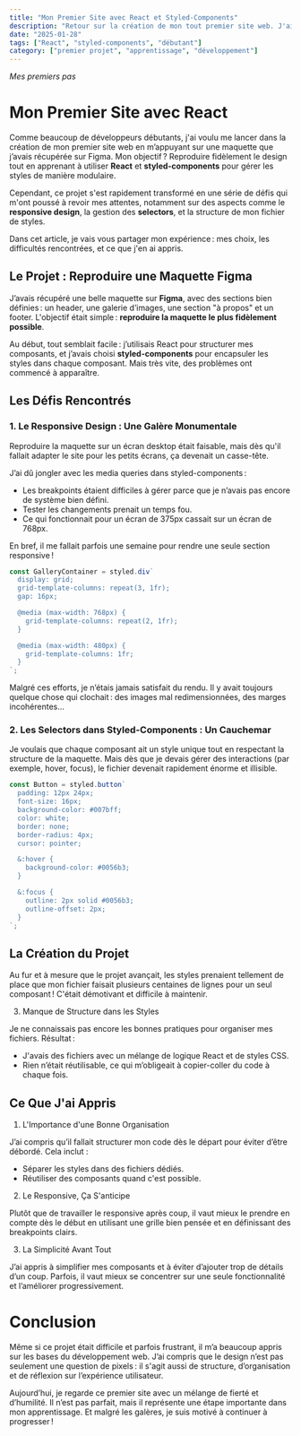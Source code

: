```yaml
---
title: "Mon Premier Site avec React et Styled-Components"
description: "Retour sur la création de mon tout premier site web. J'ai utilisé React et styled-components en me basant sur une maquette Figma. Découvrez les défis rencontrés, notamment le responsive et la gestion des styles."
date: "2025-01-28"
tags: ["React", "styled-components", "débutant"]
category: ["premier projet", "apprentissage", "développement"]
---
```


<div className="prose prose-base dark:prose-invert mt-16">

_Mes premiers pas_

# Mon Premier Site avec React

Comme beaucoup de développeurs débutants, j'ai voulu me lancer dans la création de mon premier site web en m’appuyant sur une maquette que j’avais récupérée sur Figma. Mon objectif ? Reproduire fidèlement le design tout en apprenant à utiliser **React** et **styled-components** pour gérer les styles de manière modulaire.

Cependant, ce projet s'est rapidement transformé en une série de défis qui m'ont poussé à revoir mes attentes, notamment sur des aspects comme le **responsive design**, la gestion des **selectors**, et la structure de mon fichier de styles.

Dans cet article, je vais vous partager mon expérience : mes choix, les difficultés rencontrées, et ce que j'en ai appris.

## Le Projet : Reproduire une Maquette Figma

J’avais récupéré une belle maquette sur **Figma**, avec des sections bien définies : un header, une galerie d’images, une section "à propos" et un footer. L'objectif était simple : **reproduire la maquette le plus fidèlement possible**.

Au début, tout semblait facile : j’utilisais React pour structurer mes composants, et j’avais choisi **styled-components** pour encapsuler les styles dans chaque composant. Mais très vite, des problèmes ont commencé à apparaître.

## Les Défis Rencontrés

### 1. Le Responsive Design : Une Galère Monumentale

Reproduire la maquette sur un écran desktop était faisable, mais dès qu'il fallait adapter le site pour les petits écrans, ça devenait un casse-tête.

J’ai dû jongler avec les media queries dans styled-components :

- Les breakpoints étaient difficiles à gérer parce que je n’avais pas encore de système bien défini.
- Tester les changements prenait un temps fou.
- Ce qui fonctionnait pour un écran de 375px cassait sur un écran de 768px.

En bref, il me fallait parfois une semaine pour rendre une seule section responsive !

```jsx
const GalleryContainer = styled.div`
  display: grid;
  grid-template-columns: repeat(3, 1fr);
  gap: 16px;

  @media (max-width: 768px) {
    grid-template-columns: repeat(2, 1fr);
  }

  @media (max-width: 480px) {
    grid-template-columns: 1fr;
  }
`;
```

Malgré ces efforts, je n’étais jamais satisfait du rendu. Il y avait toujours quelque chose qui clochait : des images mal redimensionnées, des marges incohérentes…

### 2. Les Selectors dans Styled-Components : Un Cauchemar

Je voulais que chaque composant ait un style unique tout en respectant la structure de la maquette. Mais dès que je devais gérer des interactions (par exemple, hover, focus), le fichier devenait rapidement énorme et illisible.

```jsx
const Button = styled.button`
  padding: 12px 24px;
  font-size: 16px;
  background-color: #007bff;
  color: white;
  border: none;
  border-radius: 4px;
  cursor: pointer;

  &:hover {
    background-color: #0056b3;
  }

  &:focus {
    outline: 2px solid #0056b3;
    outline-offset: 2px;
  }
`;
```

## La Création du Projet

Au fur et à mesure que le projet avançait, les styles prenaient tellement de place que mon fichier faisait plusieurs centaines de lignes pour un seul composant ! C'était démotivant et difficile à maintenir.

3. Manque de Structure dans les Styles

Je ne connaissais pas encore les bonnes pratiques pour organiser mes fichiers. Résultat :

- J'avais des fichiers avec un mélange de logique React et de styles CSS.
- Rien n’était réutilisable, ce qui m’obligeait à copier-coller du code à chaque fois.

## Ce Que J'ai Appris

1. L'Importance d'une Bonne Organisation

J’ai compris qu’il fallait structurer mon code dès le départ pour éviter d’être débordé. Cela inclut :

- Séparer les styles dans des fichiers dédiés.
- Réutiliser des composants quand c'est possible.

2. Le Responsive, Ça S'anticipe

Plutôt que de travailler le responsive après coup, il vaut mieux le prendre en compte dès le début en utilisant une grille bien pensée et en définissant des breakpoints clairs.

3. La Simplicité Avant Tout

J’ai appris à simplifier mes composants et à éviter d’ajouter trop de détails d’un coup. Parfois, il vaut mieux se concentrer sur une seule fonctionnalité et l’améliorer progressivement.

# Conclusion

Même si ce projet était difficile et parfois frustrant, il m’a beaucoup appris sur les bases du développement web. J’ai compris que le design n’est pas seulement une question de pixels : il s'agit aussi de structure, d’organisation et de réflexion sur l’expérience utilisateur.

Aujourd’hui, je regarde ce premier site avec un mélange de fierté et d’humilité. Il n’est pas parfait, mais il représente une étape importante dans mon apprentissage. Et malgré les galères, je suis motivé à continuer à progresser !

 </div>
